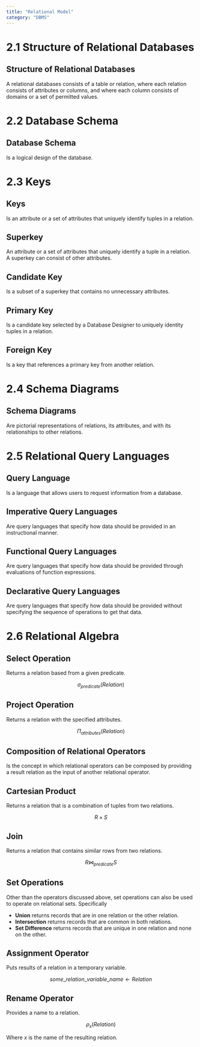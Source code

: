 ```yaml
---
title: "Relational Model"
category: "DBMS"
---
```


# 2.1 Structure of Relational Databases

## Structure of Relational Databases
A relational databases consists of a table or relation, where each relation 
consists of attributes or columns, and where each column consists of domains 
or a set of permitted values.

# 2.2 Database Schema

## Database Schema
Is a logical design of the database.

# 2.3 Keys

## Keys
Is an attribute or a set of attributes that uniquely identify tuples in a relation.

## Superkey
An attribute or a set of attributes that uniquely identify a tuple in a relation. 
A superkey can consist of other attributes.

## Candidate Key
Is a subset of a superkey that contains no unnecessary attributes.

## Primary Key
Is a candidate key selected by a Database Designer to uniquely identity tuples in 
a relation.

## Foreign Key
Is a key that references a primary key from another relation.

# 2.4 Schema Diagrams

## Schema Diagrams
Are pictorial representations of relations, its attributes, and with its relationships 
to other relations.

# 2.5 Relational Query Languages

## Query Language
Is a language that allows users to request information from a database.

## Imperative Query Languages
Are query languages that specify how data should be provided in an instructional 
manner.

## Functional Query Languages
Are query languages that specify how data should be provided through evaluations 
of function expressions.

## Declarative Query Languages
Are query languages that specify how data should be provided without specifying 
the sequence of operations to get that data.

# 2.6 Relational Algebra

## Select Operation
Returns a relation based from a given predicate.

$$\sigma_{predicate}(Relation)$$

## Project Operation
Returns a relation with the specified attributes.

$$\Pi_{attributes}(Relation)$$

## Composition of Relational Operators
Is the concept in which relational operators can be composed by providing a result 
relation as the input of another relational operator.

## Cartesian Product
Returns a relation that is a combination of tuples from two relations.

$$R \times S$$

## Join
Returns a relation that contains similar rows from two relations.

$$R \Join_{predicate} S$$

## Set Operations
Other than the operators discussed above, set operations can also be used to operate 
on relational sets. Specifically

- **Union** returns records that are in one relation or the other relation.
- **Intersection** returns records that are common in both relations.
- **Set Difference** returns records that are unique in one relation and none on the other.

## Assignment Operator
Puts results of a relation in a temporary variable.

$$some\_relation\_variable\_name \leftarrow Relation$$

## Rename Operator
Provides a name to a relation.

$$\rho_x(Relation)$$

Where *x* is the name of the resulting relation.